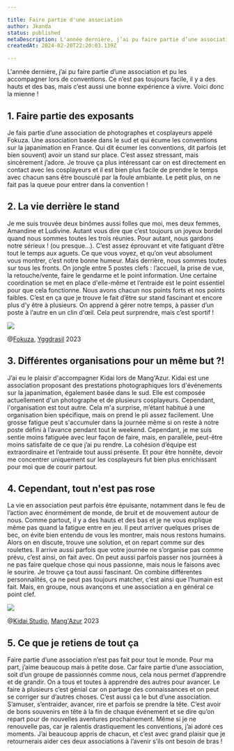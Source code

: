 ```yaml
---

title: Faire partie d'une association
author: Jkanda
status: published
metaDescription: L'année dernière, j’ai pu faire partie d’une association et pu les accompagner lors de conventions. Ce n’est pas toujours facile, il y a des hauts et des bas, mais c’est aussi une bonne expérience à vivre. Voici donc la mienne !
createdAt: 2024-02-20T22:20:03.139Z

---
```



L'année dernière, j’ai pu faire partie d’une association et pu les accompagner lors de conventions. Ce n’est pas toujours facile, il y a des hauts et des bas, mais c’est aussi une bonne expérience à vivre. Voici donc la mienne !

## 1. Faire partie des exposants

Je fais partie d’une association de photographes et cosplayeurs appelé Fokuza. Une association basée dans le sud et qui écume les conventions sur la japanimation en France. Qui dit écumer les conventions, dit parfois (et bien souvent) avoir un stand sur place. C’est assez stressant, mais sincèrement j’adore. Je trouve ça plus intéressant car on est directement en contact avec les cosplayeurs et il est bien plus facile de prendre le temps avec chacun sans être bousculé par la foule ambiante. Le petit plus, on ne fait pas la queue pour entrer dans la convention !

## 2. La vie derrière le stand

Je me suis trouvée deux binômes aussi folles que moi, mes deux femmes, Amandine et Ludivine. Autant vous dire que c’est toujours un joyeux bordel quand nous sommes toutes les trois réunies. Pour autant, nous gardons notre sérieux ! (ou presque…). C’est assez éprouvant et vite fatiguant d’être tout le temps aux aguets. Ce que vous voyez, et qu’on veut absolument vous montrer, c’est notre bonne humeur. Mais derrière, nous sommes toutes sur tous les fronts. On jongle entre 5 postes clefs : l’accueil, la prise de vue, la retouche/vente, faire le gendarme et le point information. Une certaine coordination se met en place d'elle-même et l’entraide est le point essentiel pour que cela fonctionne. Nous avons chacun nos points forts et nos points faibles. C’est en ça que je trouve le fait d’être sur stand fascinant et encore plus d’y être à plusieurs. On apprend à gérer notre temps, à passer d’un poste à l’autre en un clin d'œil. Cela peut surprendre, mais c’est sportif !

![](https://s3.fr-par.scw.cloud/assets.blog.jkanda/FK_JA_230205_JKA_1063.jpg)

@[Fokuza](https://www.fokuza.net/index/category/802-yggdrasil_indoor_2023), [Yggdrasil](https://festivalyggdrasil.eu/) 2023

## 3. Différentes organisations pour un même but ?!

J’ai eu le plaisir d'accompagner Kidai lors de Mang'Azur. Kidai est une association proposant des prestations photographiques lors d'événements sur la japanimation, également basée dans le sud. Elle est composée actuellement d'un photographe et de plusieurs cosplayeurs. Cependant, l'organisation est tout autre. Cela m'a surprise, m’étant habitué à une organisation bien spécifique, mais on prend le pli assez facilement. Une grosse fatigue peut s'accumuler dans la journée même si on reste à notre poste défini à l’avance pendant tout le weekend. Cependant, je me suis sentie moins fatiguée avec leur façon de faire, mais, en parallèle, peut-être moins satisfaite de ce que j’ai pu rendre. La cohésion d’équipe est extraordinaire et l’entraide tout aussi présente. Et pour être honnête, devoir me concentrer uniquement sur les cosplayeurs fut bien plus enrichissant pour moi que de courir partout. 

## 4. Cependant, tout n'est pas rose

La vie en association peut parfois être épuisante, notamment dans le feu de l’action avec énormément de monde, de bruit et de mouvement autour de nous. Comme partout, il y a des hauts et des bas et je ne vous explique même pas quand la fatigue entre en jeu. Il peut arriver quelques prises de bec, on évite bien entendu de vous les montrer, mais nous restons humains. Alors on en discute, trouve une solution, et on repart comme sur des roulettes. Il arrive aussi parfois que votre journée ne s’organise pas comme prévu, c’est ainsi, on fait avec. On peut aussi parfois passer nos journées à ne pas faire quelque chose qui nous passionne, mais nous le faisons avec le sourire. Je trouve ça tout aussi fascinant. On combine différentes personnalités, ça ne peut pas toujours matcher, c’est ainsi que l’humain est fait. Mais, en groupe, nous avançons et une association a en général ce point clef. 

![](https://s3.fr-par.scw.cloud/assets.blog.jkanda/Jkanda_JKA_4152.jpg)

@[Kidai Studio](https://kidai-studio.jimdosite.com/portfolio/), [Mang'Azur](https://www.mangazur.fr/) 2023

## 5. Ce que je retiens de tout ça

Faire partie d’une association n’est pas fait pour tout le monde. Pour ma part, j’aime beaucoup mais à petite dose. Car faire partie d’une association, soit d’un groupe de passionnés comme nous, cela nous permet d’apprendre et de grandir. On a tous et toutes à apprendre des autres pour avancer. Le faire à plusieurs c’est génial car on partage des connaissances et on peut se corriger sur d’autres choses. C’est aussi ça le but d’une association. S’amuser, s’entraider, avancer, rire et parfois se prendre la tête. C’est avoir de bons souvenirs en tête à la fin de chaque événement et se dire qu’on repart pour de nouvelles aventures prochainement. Même si je ne renouvelle pas, car je ralentis drastiquement les conventions, j’ai adoré ces moments. J’ai beaucoup appris de chacun, et c’est avec grand plaisir que je retournerais aider ces deux associations à l’avenir s’ils ont besoin de bras !
